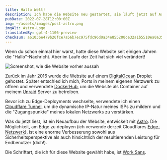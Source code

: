 ```yaml
---
title: Hallo Welt!
description: Ich habe die Website neu gestartet, sie läuft jetzt auf Astro und wird am Edge verteilt!
pubDate: 2022-07-28T12:00:00Z
img: ~/assets/images/post-astro.png
imgAlt: Astro-Logo
translatedBy: gpt-4-1106-preview
checksum: a61036e479b20fce7a56b7ec975fdc96d0a34e855200ce32a1b5510ea0a35f45
---
```



Wenn du schon einmal hier warst, hatte diese Website seit einigen Jahren die "Hallo"-Nachricht. Aber im Laufe der Zeit hat sich viel verändert!

<Image src={OldWebsiteImage} alt="Screenshot, wie die Website vorher aussah" format="webp" />

Zurück im Jahr 2016 wurde die Website auf einem [DigitalOcean](https://digitalocean.com) Droplet gehostet. Später entschied ich mich, Ports in meinem eigenen Netzwerk zu öffnen und verwendete [DockerHub](https://hub.docker.com/r/barrenechea/barrenechea-website), um die Website als Container auf meinem [Unraid](https://unraid.net/de) Server zu betreiben.

Bevor ich zu Edge-Deployments wechselte, verwendete ich einen [Cloudflare Tunnel](https://www.cloudflare.com/de-de/products/tunnel/), um die dynamische IP-Natur meines ISPs zu mildern und die "Zugangspunkte" meines lokalen Netzwerks zu verstärken.

Was du jetzt liest, ist ein Neuaufbau der Website, entwickelt mit [Astro](https://astro.build). Die Möglichkeit, am Edge zu deployen (ich verwende derzeit Cloudflares [Edge-Netzwerk](https://www.cloudflare.com/de-de/learning/cdn/glossary/edge-server/)), ist eine enorme Verbesserung sowohl aus Sicherheitsperspektive als auch hinsichtlich der resultierenden Leistung für Endbenutzer (dich!).

Die Schriftart, die ich für diese Website gewählt habe, ist [Work Sans](https://fonts.google.com/specimen/Work+Sans).
